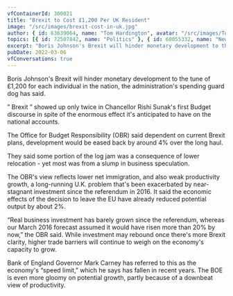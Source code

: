 ```yaml
---
vfContainerId: 300021
title: "Brexit to Cost £1,200 Per UK Resident"
image: "/src/images/brexit-cost-in-uk.jpg"
author: { id: 63639064, name: "Tom Hardington", avatar: "/src/images/TomHardington.jpg" }
topics: [{ id: 72507842, name: "Politics" }, { id: 60055332, name: "News" }]
excerpt: "Boris Johnson's Brexit will hinder monetary development to the tune of £1,200 for each individual in the nation, the administration's spending guard dog has said."
pubDate: 2022-03-06
vfConversations: true
---
```



Boris Johnson's Brexit will hinder monetary development to the tune of £1,200 for each individual in the nation, the administration's spending guard dog has said.

” Brexit ” showed up only twice in Chancellor Rishi Sunak's first Budget discourse in spite of the enormous effect it's anticipated to have on the national accounts.

The Office for Budget Responsibility (OBR) said dependent on current Brexit plans, development would be eased back by around 4% over the long haul.

<VfConversationStarter />

They said some portion of the log jam was a consequence of lower relocation - yet most was from a slump in business speculation.

The OBR's view reflects lower net immigration, and also weak productivity growth, a long-running U.K. problem that's been exacerbated by near-stagnant investment since the referendum in 2016. It said the economic effects of the decision to leave the EU have already reduced potential output by about 2%.

<VfContentRecirculation />

“Real business investment has barely grown since the referendum, whereas our March 2016 forecast assumed it would have risen more than 20% by now,” the OBR said. While investment may rebound once there's more Brexit clarity, higher trade barriers will continue to weigh on the economy's capacity to grow.

Bank of England Governor Mark Carney has referred to this as the economy's “speed limit,” which he says has fallen in recent years. The BOE is even more gloomy on potential growth, partly because of a downbeat view of productivity.
